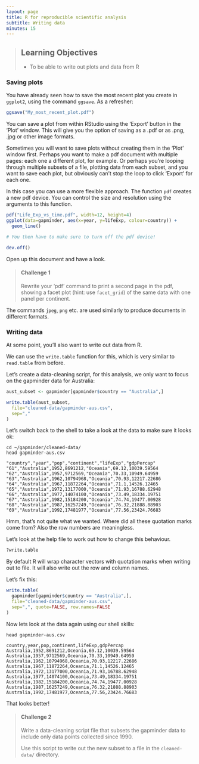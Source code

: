 ```yaml
---
layout: page
title: R for reproducible scientific analysis
subtitle: Writing data
minutes: 15
---
```


> ## Learning Objectives {.objectives}
>
> * To be able to write out plots and data from R
>

### Saving plots

You have already seen how to save the most recent plot you create in `ggplot2`,
using the command `ggsave`. As a refresher:

~~~ {.r}
ggsave("My_most_recent_plot.pdf")
~~~

You can save a plot from within RStudio using the 'Export' button 
in the 'Plot' window. This will give you the option of saving as a 
.pdf or as .png, .jpg or other image formats. 

Sometimes you will want to save plots without creating them in the
'Plot' window first. Perhaps you want to make a pdf document with
multiple pages: each one a different plot, for example. Or perhaps 
you're looping through multiple subsets of a file, plotting data from 
each subset, and you want to save each plot, but obviously can't stop 
the loop to click 'Export' for each one. 

In this case you can use a more flexible approach. The function
`pdf` creates a new pdf device. You can control the size and resolution
using the arguments to this function.

~~~ {.r}
pdf("Life_Exp_vs_time.pdf", width=12, height=4)
ggplot(data=gapminder, aes(x=year, y=lifeExp, colour=country)) +
  geom_line()

# You then have to make sure to turn off the pdf device!

dev.off()
~~~

Open up this document and have a look. 

> #### Challenge 1 {.challenge}
>
> Rewrite your 'pdf' command to print a second
> page in the pdf, showing a facet plot (hint: use `facet_grid`)
> of the same data with one panel per continent.
>


The commands `jpeg`, `png` etc. are used similarly to produce
documents in different formats. 





### Writing data

At some point, you'll also want to write out data from R.

We can use the `write.table` function for this, which is
very similar to `read.table` from before.

Let's create a data-cleaning script, for this analysis, we
only want to focus on the gapminder data for Australia:

~~~ {.r}
aust_subset <- gapminder[gapminder$country == "Australia",]

write.table(aust_subset,
  file="cleaned-data/gapminder-aus.csv",
  sep=","
)
~~~

Let's switch back to the shell to take a look at the data to make sure it looks
ok:

~~~ {.shell}
cd ~/gapminder/cleaned-data/
head gapminder-aus.csv
~~~

~~~ {.output}
"country","year","pop","continent","lifeExp","gdpPercap"
"61","Australia",1952,8691212,"Oceania",69.12,10039.59564
"62","Australia",1957,9712569,"Oceania",70.33,10949.64959
"63","Australia",1962,10794968,"Oceania",70.93,12217.22686
"64","Australia",1967,11872264,"Oceania",71.1,14526.12465
"65","Australia",1972,13177000,"Oceania",71.93,16788.62948
"66","Australia",1977,14074100,"Oceania",73.49,18334.19751
"67","Australia",1982,15184200,"Oceania",74.74,19477.00928
"68","Australia",1987,16257249,"Oceania",76.32,21888.88903
"69","Australia",1992,17481977,"Oceania",77.56,23424.76683
~~~

Hmm, that's not quite what we wanted. Where did all these
quotation marks come from? Also the row numbers are 
meaningless.

Let's look at the help file to work out how to change this
behaviour.

~~~ {.r}
?write.table
~~~

By default R will wrap character vectors with quotation marks
when writing out to file. It will also write out the row and
column names.

Let's fix this:

~~~ {.r}
write.table(
  gapminder[gapminder$country == "Australia",],
  file="cleaned-data/gapminder-aus.csv",
  sep=",", quote=FALSE, row.names=FALSE
)
~~~

Now lets look at the data again using our shell skills:

~~~ {.shell}
head gapminder-aus.csv
~~~

~~~ {.output}
country,year,pop,continent,lifeExp,gdpPercap
Australia,1952,8691212,Oceania,69.12,10039.59564
Australia,1957,9712569,Oceania,70.33,10949.64959
Australia,1962,10794968,Oceania,70.93,12217.22686
Australia,1967,11872264,Oceania,71.1,14526.12465
Australia,1972,13177000,Oceania,71.93,16788.62948
Australia,1977,14074100,Oceania,73.49,18334.19751
Australia,1982,15184200,Oceania,74.74,19477.00928
Australia,1987,16257249,Oceania,76.32,21888.88903
Australia,1992,17481977,Oceania,77.56,23424.76683
~~~

That looks better!

> #### Challenge 2 {.challenge}
>
> Write a data-cleaning script file that subsets the gapminder
> data to include only data points collected since 1990.
> 
> Use this script to write out the new subset to a file
> in the `cleaned-data/` directory. 
> 

